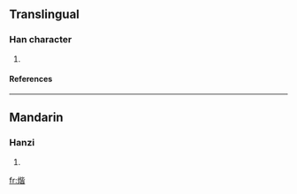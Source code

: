 ==Translingual==
===Han character===
{{Han char|rn=86|rad=火|as=09|sn=13|four=|canj=火心心日 (FPPA)}}
# {{defn|Han|sort=火09}}
====References====
{{Han ref|kx=0678.161|dkj=19244|hdz=32216.100|uh=716F|ud=29039}}

----
==Mandarin==
===Hanzi===
{{cmn-hanzi|pin=[[j]] (jie)|wg=chi<sup>e</sup>}}
# {{defn|Mandarin}}

[[fr:煯]]